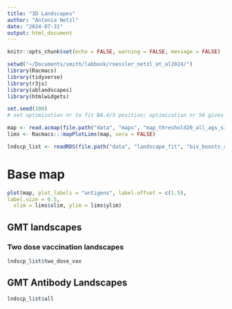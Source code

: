 ```yaml
---
title: "3D Landscapes"
author: "Antonia Netzl"
date: "2024-07-31"
output: html_document
---
```


```r
knitr::opts_chunk$set(echo = FALSE, warning = FALSE, message = FALSE)
```

```r
setwd("~/Documents/smith/labbook/roessler_netzl_et_al2024/")
library(Racmacs)
library(tidyverse)
library(r3js)
library(ablandscapes)
library(htmlwidgets)

set.seed(100)
# set optimization nr to fit BA.4/5 position; optimization nr 56 gives upper BA.4/5

map <- read.acmap(file.path("data", "maps", "map_threshold20_all_ags_singleTP_woXBBBQ11conv_woXBB15conv_woJN1BA286_alpha_adj.ace"))
lims <- Racmacs:::mapPlotLims(map, sera = FALSE)

lndscp_list <- readRDS(file.path("data", "landscape_fit", "biv_boosts_ags_all.rds"))
```

# Base map

```r
plot(map, plot_labels = "antigens", label.offset = c(1.5),
label.size = 0.5,
  xlim = lims$xlim, ylim = lims$ylim)
```

## GMT landscapes

### Two dose vaccination landscapes

```r
lndscp_list$two_dose_vax
```


## GMT Antibody Landscapes
```r
lndscp_list$all
```